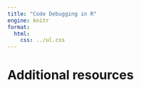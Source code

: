 ```yaml
---
title: "Code Debugging in R"
engine: knitr
format:
  html:
    css: ../ul.css
---
```



# Additional resources
